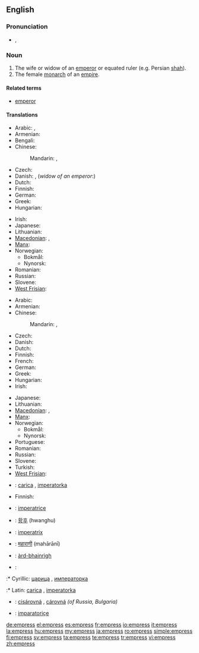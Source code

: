 ==English==
{{wikipedia|Emperor}}

===Pronunciation===
* {{IPA|/ˈɛmpɹəs/}}, {{SAMPA|/"Empr\@s/}}

===Noun===
{{en-noun|es}}

# The wife or widow of an [[emperor]] or equated ruler (e.g. Persian [[shah]]).
# The female [[monarch]] of an [[empire]].

====Related terms====
* [[emperor]]

====Translations====
{{trans-top|wife or widow of an emperor}}
* Arabic: {{t|ar|إمبراطورة|f|tr='imbraaTuura}},  {{t|ar|زوجة إمبراطور|f|tr=zawjat 'imbraaTuur}}
* Armenian: {{t-|hy|կայսրուհի|tr=kaysruhi}}
* Bengali: {{t|bn|সম্রাজ্ঞী|sc=Beng}}
* Chinese:
*: Mandarin: {{t-|cmn|皇后|tr=huánghòu|sc=Hani}}, {{t-|cmn|女皇|tr=nǚhuáng|sc=Hani}}
* Czech: {{t-|cs|císařovna|f}}
* Danish: {{t|da|kejserinde|c}}, (''widow of an emperor'':) {{t|da|enkekejserinde|c}}
* Dutch: {{t+|nl|keizerin|f}}
* Finnish: {{t+|fi|keisarinna}}
* German: {{t+|de|Kaiserin|f}}
* Greek: {{t+|el|αυτοκράτειρα|f}}
* Hungarian: {{t-|hu|császárné}}
{{trans-mid}}
* Irish: {{t|ga|banimpire|m}}
* Japanese: {{t+|ja|皇后|tr=こうごう, kōgō}}
* Lithuanian: {{t|lt|imperatorienė|f|xs=Lithuanian}}
* [[Macedonian]]: {{t-|mk|царица|f|tr=сárica}},  {{t-|mk|императорка|f|tr=imperátorka}}
* [[Manx]]: {{t|gv|ard-venrein|f}}
* Norwegian:
** Bokmål: {{t-|no|keiserinne}}
** Nynorsk: {{t-|nn|keisarinne|xs=Norwegian Nynorsk}}
* Romanian: {{t+|ro|împărăteasă|f}}
* Russian: {{t|ru|императрица|f|tr=imperatríca}}
* Slovene: {{t+|sl|cesarica|f}}
* [[West Frisian]]: {{t|fy|keizerinne|c|xs=West Frisian}}
{{trans-bottom}}

{{trans-top|female monarch of an empire}}
* Arabic: {{t|ar|إمبراطورة|f|tr='imbiraTuura}}
* Armenian: {{t-|hy|կայսրուհի|tr=kaysruhi}}
* Chinese:
*: Mandarin: {{t-|cmn|皇后|tr=huánghòu|sc=Hani}}, {{t-|cmn|女皇|tr=nǚhuáng|sc=Hani}}
* Czech: {{t-|cs|císařovna|f}}
* Danish: {{t|da|kejserinde|c}}
* Dutch: {{t+|nl|keizerin|f}}
* Finnish: {{t+|fi|keisarinna}}
* French: {{t+|fr|impératrice|f}}
* German: {{t+|de|Kaiserin|f}}
* Greek: {{t+|el|αυτοκράτειρα|f}}
* Hungarian: {{t+|hu|császárnő}}
* Irish: {{t|ga|banimpire|m}}
{{trans-mid}}
* Japanese: {{t+|ja|女帝|tr=じょてい, jotei}}
* Lithuanian: {{t|lt|imperatorė|f|xs=Lithuanian}}
* [[Macedonian]]: {{t-|mk|царица|f|tr=cárica}},  {{t-|mk|императорка|f|tr=imperátorka}}
* [[Manx]]: {{t|gv|ard-venrein|f}}
* Norwegian:
** Bokmål: {{t-|no|keiserinne}}
** Nynorsk: {{t-|nn|keisarinne|xs=Norwegian Nynorsk}}
* Portuguese: {{t|pt|imperatriz|f}}
* Romanian: {{t+|ro|împărăteasă|f}}
* Russian: {{t|ru|императрица|f|tr=imperatríca}}
* Slovene: {{t+|sl|cesarica|f}}
* Turkish: {{t+|tr|imparatoriçe|f}}
* [[West Frisian]]: {{t|fy|keizerinne|c|xs=West Frisian}}
{{trans-bottom}}

{{checktrans-top}}
* {{ttbc|bs}}: [[carica]] {{f}}, [[imperatorka]] {{f}}
* Finnish: {{t-|fi|šaahitar}}
* {{ttbc|it}}: [[imperatrice]] {{f}}
* {{ttbc|ko}}: [[황후]] (hwanghu)
* {{ttbc|la}}: [[imperatrix]]
* {{ttbc|Marathi}}: [[महाराणी]] (mahārānī) {{g|Marathi}}
{{trans-mid}}
* {{ttbc|Scottish Gaelic}}: [[àrd-bhainrìgh]] {{f}}
* {{ttbc|sr}}:
:* Cyrillic: [[царица]] {{f}}, [[императорка]] {{f}}
:* Latin: [[carica]] {{f}}, [[imperatorka]] {{f}}
* {{ttbc|Slovak}}: [[cisárovná]] {{f}}, [[cárovná]] {{f}} ''(of Russia, Bulgaria)''
* {{ttbc|Turkish}}: [[imparatoriçe]]
{{trans-bottom}}

[[de:empress]]
[[el:empress]]
[[es:empress]]
[[fr:empress]]
[[io:empress]]
[[it:empress]]
[[la:empress]]
[[hu:empress]]
[[my:empress]]
[[ja:empress]]
[[ro:empress]]
[[simple:empress]]
[[fi:empress]]
[[sv:empress]]
[[ta:empress]]
[[te:empress]]
[[tr:empress]]
[[vi:empress]]
[[zh:empress]]